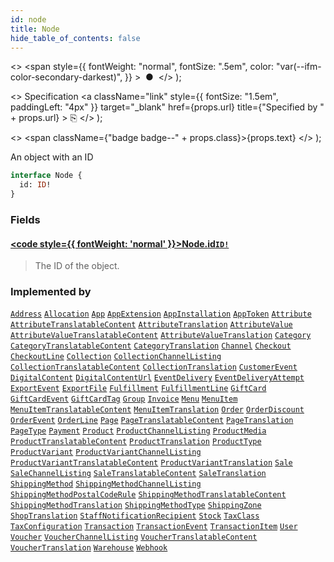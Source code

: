 ```yaml
---
id: node
title: Node
hide_table_of_contents: false
---
```


  <>
    <span
      style={{
        fontWeight: "normal",
        fontSize: ".5em",
        color: "var(--ifm-color-secondary-darkest)",
      }}
    >
      &nbsp;●&nbsp;
    </span>
  </>
);

  <>
    Specification
    <a
      className="link"
      style={{ fontSize: "1.5em", paddingLeft: "4px" }}
      target="\_blank"
      href={props.url}
      title={"Specified by " + props.url}
    >
      ⎘
    </a>
  </>
);

  <>
    <span className={"badge badge--" + props.class}>{props.text}</span>
  </>
);

An object with an ID

```graphql
interface Node {
  id: ID!
}
```

### Fields

#### [<code style={{ fontWeight: 'normal' }}>Node.<b>id</b></code>](#)<Bullet />[`ID!`](../../api-reference/miscellaneous/scalars/id) <Badge class="secondary" text="non-null"/> <Badge class="secondary" text="scalar"/> <Badge class="secondary" text="miscellaneous"/>

> The ID of the object.

### Implemented by

[`Address`](../../api-reference/users/objects/address) <Badge class="secondary" text="object"/><Bullet />[`Allocation`](../../api-reference/products/objects/allocation) <Badge class="secondary" text="object"/><Bullet />[`App`](../../api-reference/apps/objects/app) <Badge class="secondary" text="object"/><Bullet />[`AppExtension`](../../api-reference/apps/objects/app-extension) <Badge class="secondary" text="object"/><Bullet />[`AppInstallation`](../../api-reference/apps/objects/app-installation) <Badge class="secondary" text="object"/><Bullet />[`AppToken`](../../api-reference/apps/objects/app-token) <Badge class="secondary" text="object"/><Bullet />[`Attribute`](../../api-reference/attributes/objects/attribute) <Badge class="secondary" text="object"/><Bullet />[`AttributeTranslatableContent`](../../api-reference/attributes/objects/attribute-translatable-content) <Badge class="secondary" text="object"/><Bullet />[`AttributeTranslation`](../../api-reference/miscellaneous/objects/attribute-translation) <Badge class="secondary" text="object"/><Bullet />[`AttributeValue`](../../api-reference/attributes/objects/attribute-value) <Badge class="secondary" text="object"/><Bullet />[`AttributeValueTranslatableContent`](../../api-reference/attributes/objects/attribute-value-translatable-content) <Badge class="secondary" text="object"/><Bullet />[`AttributeValueTranslation`](../../api-reference/miscellaneous/objects/attribute-value-translation) <Badge class="secondary" text="object"/><Bullet />[`Category`](../../api-reference/products/objects/category) <Badge class="secondary" text="object"/><Bullet />[`CategoryTranslatableContent`](../../api-reference/products/objects/category-translatable-content) <Badge class="secondary" text="object"/><Bullet />[`CategoryTranslation`](../../api-reference/miscellaneous/objects/category-translation) <Badge class="secondary" text="object"/><Bullet />[`Channel`](../../api-reference/channels/objects/channel) <Badge class="secondary" text="object"/><Bullet />[`Checkout`](../../api-reference/checkout/objects/checkout) <Badge class="secondary" text="object"/><Bullet />[`CheckoutLine`](../../api-reference/checkout/objects/checkout-line) <Badge class="secondary" text="object"/><Bullet />[`Collection`](../../api-reference/products/objects/collection) <Badge class="secondary" text="object"/><Bullet />[`CollectionChannelListing`](../../api-reference/miscellaneous/objects/collection-channel-listing) <Badge class="secondary" text="object"/><Bullet />[`CollectionTranslatableContent`](../../api-reference/products/objects/collection-translatable-content) <Badge class="secondary" text="object"/><Bullet />[`CollectionTranslation`](../../api-reference/miscellaneous/objects/collection-translation) <Badge class="secondary" text="object"/><Bullet />[`CustomerEvent`](../../api-reference/users/objects/customer-event) <Badge class="secondary" text="object"/><Bullet />[`DigitalContent`](../../api-reference/miscellaneous/objects/digital-content) <Badge class="secondary" text="object"/><Bullet />[`DigitalContentUrl`](../../api-reference/miscellaneous/objects/digital-content-url) <Badge class="secondary" text="object"/><Bullet />[`EventDelivery`](../../api-reference/miscellaneous/objects/event-delivery) <Badge class="secondary" text="object"/><Bullet />[`EventDeliveryAttempt`](../../api-reference/webhooks/objects/event-delivery-attempt) <Badge class="secondary" text="object"/><Bullet />[`ExportEvent`](../../api-reference/miscellaneous/objects/export-event) <Badge class="secondary" text="object"/><Bullet />[`ExportFile`](../../api-reference/miscellaneous/objects/export-file) <Badge class="secondary" text="object"/><Bullet />[`Fulfillment`](../../api-reference/orders/objects/fulfillment) <Badge class="secondary" text="object"/><Bullet />[`FulfillmentLine`](../../api-reference/orders/objects/fulfillment-line) <Badge class="secondary" text="object"/><Bullet />[`GiftCard`](../../api-reference/gift-cards/objects/gift-card) <Badge class="secondary" text="object"/><Bullet />[`GiftCardEvent`](../../api-reference/miscellaneous/objects/gift-card-event) <Badge class="secondary" text="object"/><Bullet />[`GiftCardTag`](../../api-reference/gift-cards/objects/gift-card-tag) <Badge class="secondary" text="object"/><Bullet />[`Group`](../../api-reference/users/objects/group) <Badge class="secondary" text="object"/><Bullet />[`Invoice`](../../api-reference/miscellaneous/objects/invoice) <Badge class="secondary" text="object"/><Bullet />[`Menu`](../../api-reference/miscellaneous/objects/menu) <Badge class="secondary" text="object"/><Bullet />[`MenuItem`](../../api-reference/miscellaneous/objects/menu-item) <Badge class="secondary" text="object"/><Bullet />[`MenuItemTranslatableContent`](../../api-reference/miscellaneous/objects/menu-item-translatable-content) <Badge class="secondary" text="object"/><Bullet />[`MenuItemTranslation`](../../api-reference/miscellaneous/objects/menu-item-translation) <Badge class="secondary" text="object"/><Bullet />[`Order`](../../api-reference/orders/objects/order) <Badge class="secondary" text="object"/><Bullet />[`OrderDiscount`](../../api-reference/discounts/objects/order-discount) <Badge class="secondary" text="object"/><Bullet />[`OrderEvent`](../../api-reference/orders/objects/order-event) <Badge class="secondary" text="object"/><Bullet />[`OrderLine`](../../api-reference/orders/objects/order-line) <Badge class="secondary" text="object"/><Bullet />[`Page`](../../api-reference/pages/objects/page) <Badge class="secondary" text="object"/><Bullet />[`PageTranslatableContent`](../../api-reference/pages/objects/page-translatable-content) <Badge class="secondary" text="object"/><Bullet />[`PageTranslation`](../../api-reference/miscellaneous/objects/page-translation) <Badge class="secondary" text="object"/><Bullet />[`PageType`](../../api-reference/pages/objects/page-type) <Badge class="secondary" text="object"/><Bullet />[`Payment`](../../api-reference/payments/objects/payment) <Badge class="secondary" text="object"/><Bullet />[`Product`](../../api-reference/products/objects/product) <Badge class="secondary" text="object"/><Bullet />[`ProductChannelListing`](../../api-reference/products/objects/product-channel-listing) <Badge class="secondary" text="object"/><Bullet />[`ProductMedia`](../../api-reference/products/objects/product-media) <Badge class="secondary" text="object"/><Bullet />[`ProductTranslatableContent`](../../api-reference/products/objects/product-translatable-content) <Badge class="secondary" text="object"/><Bullet />[`ProductTranslation`](../../api-reference/miscellaneous/objects/product-translation) <Badge class="secondary" text="object"/><Bullet />[`ProductType`](../../api-reference/products/objects/product-type) <Badge class="secondary" text="object"/><Bullet />[`ProductVariant`](../../api-reference/products/objects/product-variant) <Badge class="secondary" text="object"/><Bullet />[`ProductVariantChannelListing`](../../api-reference/products/objects/product-variant-channel-listing) <Badge class="secondary" text="object"/><Bullet />[`ProductVariantTranslatableContent`](../../api-reference/products/objects/product-variant-translatable-content) <Badge class="secondary" text="object"/><Bullet />[`ProductVariantTranslation`](../../api-reference/miscellaneous/objects/product-variant-translation) <Badge class="secondary" text="object"/><Bullet />[`Sale`](../../api-reference/discounts/objects/sale) <Badge class="secondary" text="object"/><Bullet />[`SaleChannelListing`](../../api-reference/miscellaneous/objects/sale-channel-listing) <Badge class="secondary" text="object"/><Bullet />[`SaleTranslatableContent`](../../api-reference/discounts/objects/sale-translatable-content) <Badge class="secondary" text="object"/><Bullet />[`SaleTranslation`](../../api-reference/miscellaneous/objects/sale-translation) <Badge class="secondary" text="object"/><Bullet />[`ShippingMethod`](../../api-reference/shipping/objects/shipping-method) <Badge class="secondary" text="object"/><Bullet />[`ShippingMethodChannelListing`](../../api-reference/shipping/objects/shipping-method-channel-listing) <Badge class="secondary" text="object"/><Bullet />[`ShippingMethodPostalCodeRule`](../../api-reference/shipping/objects/shipping-method-postal-code-rule) <Badge class="secondary" text="object"/><Bullet />[`ShippingMethodTranslatableContent`](../../api-reference/shipping/objects/shipping-method-translatable-content) <Badge class="secondary" text="object"/><Bullet />[`ShippingMethodTranslation`](../../api-reference/miscellaneous/objects/shipping-method-translation) <Badge class="secondary" text="object"/><Bullet />[`ShippingMethodType`](../../api-reference/shipping/objects/shipping-method-type) <Badge class="secondary" text="object"/><Bullet />[`ShippingZone`](../../api-reference/shipping/objects/shipping-zone) <Badge class="secondary" text="object"/><Bullet />[`ShopTranslation`](../../api-reference/miscellaneous/objects/shop-translation) <Badge class="secondary" text="object"/><Bullet />[`StaffNotificationRecipient`](../../api-reference/miscellaneous/objects/staff-notification-recipient) <Badge class="secondary" text="object"/><Bullet />[`Stock`](../../api-reference/products/objects/stock) <Badge class="secondary" text="object"/><Bullet />[`TaxClass`](../../api-reference/taxes/objects/tax-class) <Badge class="secondary" text="object"/><Bullet />[`TaxConfiguration`](../../api-reference/taxes/objects/tax-configuration) <Badge class="secondary" text="object"/><Bullet />[`Transaction`](../../api-reference/payments/objects/transaction) <Badge class="secondary" text="object"/><Bullet />[`TransactionEvent`](../../api-reference/payments/objects/transaction-event) <Badge class="secondary" text="object"/><Bullet />[`TransactionItem`](../../api-reference/payments/objects/transaction-item) <Badge class="secondary" text="object"/><Bullet />[`User`](../../api-reference/users/objects/user) <Badge class="secondary" text="object"/><Bullet />[`Voucher`](../../api-reference/discounts/objects/voucher) <Badge class="secondary" text="object"/><Bullet />[`VoucherChannelListing`](../../api-reference/discounts/objects/voucher-channel-listing) <Badge class="secondary" text="object"/><Bullet />[`VoucherTranslatableContent`](../../api-reference/discounts/objects/voucher-translatable-content) <Badge class="secondary" text="object"/><Bullet />[`VoucherTranslation`](../../api-reference/miscellaneous/objects/voucher-translation) <Badge class="secondary" text="object"/><Bullet />[`Warehouse`](../../api-reference/products/objects/warehouse) <Badge class="secondary" text="object"/><Bullet />[`Webhook`](../../api-reference/webhooks/objects/webhook) <Badge class="secondary" text="object"/>

